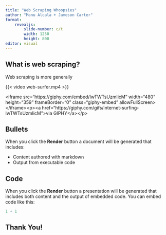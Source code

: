 ```yaml
---
title: "Web Scraping Whoopsies"
author: "Manu Alcala + Jameson Carter"
format: 
    revealjs: 
        slide-number: c/t
        width: 1250
        height: 800
editor: visual
---
```


## What is web scraping? {video-loop="true"}

Web scraping is more generally

{{< video web-surfer.mp4 >}}

\<iframe src="https://giphy.com/embed/IwTWTsUzmIicM" width="480" height="359" frameBorder="0" class="giphy-embed" allowFullScreen\>\</iframe\>\<p\>\<a href="https://giphy.com/gifs/internet-surfing-IwTWTsUzmIicM"\>via GIPHY\</a\>\</p\>

## Bullets

When you click the **Render** button a document will be generated that includes:

-   Content authored with markdown
-   Output from executable code

## Code

When you click the **Render** button a presentation will be generated that includes both content and the output of embedded code. You can embed code like this:

```r
1 + 1
```

## Thank You!  {background-video="web-surfer.mp4" background-video-loop="true" background-size="50px"}

